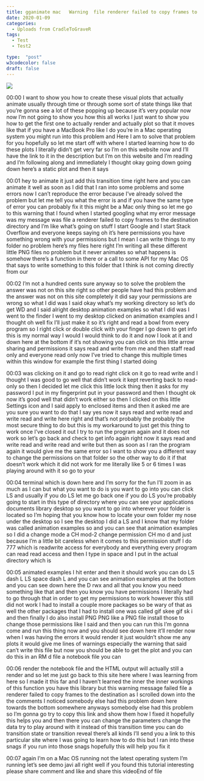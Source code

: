 ```yaml
---
title: gganimate mac   Warning  file renderer failed to copy frames to the destination directory SOLVED
date: 2020-01-09
categories:
  - Uploads from CradleToGraveR
tags:
  - Test
  - Test2

type:  "post"
w3codecolor: false
draft: false
---
```


<a href="https://www.youtube.com/watch?v=VfLRhPEuYDc">
<img src="https://www.cradletograver.com/auto-posts/images/20190920-GOODAUDIO-InstallR&RStudioonWindows+FirstScript2019-[R7wbCGXKAok].jpg">
</a>









00:00
I want to show you how to create these visual plots that actually animate
usually through time or through some sort of state things like that you're
gonna see a lot of these popping up because it's very popular now now I'm
not going to show you how this all works I just want to show you how to get the
first one to actually render and actually plot so that it moves like that
if you have a MacBook Pro like I do you're in a Mac operating system you
might run into this problem and Here I am to solve that problem for you
hopefully so let me start off with where
I started learning how to do these plots I literally didn't get very far so I'm
on this website now and I'll have the link to it in the description but I'm on
this website and I'm reading and I'm following along and immediately I
thought okay going down going down here's a static plot and then it says

00:01
hey to animate it just add this transition time right here and you can
animate it well as soon as I did that I ran into some problems and some errors
now I can't reproduce the error because I've already solved the problem but let
me tell you what the error is and if you have the same type of error you can
probably fix it this might be a Mac only thing so let me go to this warning that
I found when I started googling what my error message was my message was file a
renderer failed to copy frames to the destination directory and I'm like
what's going on stuff I start Google and I start Stack Overflow and everyone
keeps saying oh it's here permissions you have something wrong with your
permissions but I mean I can write things to my folder no problem here's my
files here right I'm writing all these different little PNG files no problem
but it never animates so what happens is
somehow there's a function in there or a
call to some API for my Mac OS that says
to write something to this folder that I think is not coming directly from our

00:02
I'm not a hundred cents sure anyway so to solve the problem the answer was not
on this site right so other people have had this problem and the answer was not
on this site completely it did say your permissions are wrong so what I did was
I said okay what's my working directory so let's do
get WD and I said alright desktop animation examples so what I did was I
went to the finder I went to my desktop clicked on animation examples and I
thought oh well fix I'll just make it so it's right and read a bowl from every
program so I right click or double click with your finger
I go down to get info this is my normal way I would I would think to do it and
now I look at it and down here at the bottom if it's not showing you can click
on this little arrow sharing and permissions it says read and write from
me and then staff read only and everyone read only now I've tried to change this
multiple times within this window for example the first thing I started doing

00:03
was clicking on it and go to read right click on it go to read write and I
thought I was good to go well that didn't work
it kept reverting back to read-only so then I decided let me click this little
lock thing then it asks for my password I put in my fingerprint put in your
password and then I thought ok now it's good well that didn't work either
so then I clicked on this little Settings icon and I said apply to
enclosed items and then it asked me are you sure you want to do that I say yes
now it says read and write read and write read and write here right and
that's not probably the probably the most secure thing to do but this is my
workaround to just get this thing to work once I've closed it out I try to
run the program again and it does not work so let's go back and check to get
info again right now it says read and write read and write read and write but
then as soon as I ran the program again it would give me the same error so I
want to show you a different way to change the permissions on that folder so
the other way to do it if that doesn't work which it did not work for me
literally like 5 or 6 times I was playing around with it so go to your

00:04
terminal which is down here and I'm sorry for the fun I'll zoom in as much
as I can but what you want to do is you want to go into you can click LS and
usually if you do LS let me go back one if you do LS you're probably going to
start in this type of directory where you can see your applications documents
library desktop so you want to go into wherever your folder is located so I'm
hoping that you know how to locate your own folder my nose under the desktop so
I see the desktop I did a LS and I know that my folder was
called animation examples so and you can see that animation examples so I did a
change mode a CH mod-2 change permission CH mo d and just because I'm a little
bit careless when it comes to this permission stuff I do 777 which is
readwrite access for everybody and everything every program can read read
access and then I type in space and I put in the actual directory which is

00:05
animated examples I hit enter and then it should work you can do LS dash L LS
space dash L and you can see animation examples at the bottom and you can see
down here the D rwx and all that you know you need something like that and
then you know you have permissions I literally had to go through that in
order to get my permissions to work however this still did not work I had to
install a couple more packages so be wary of that as well the other packages
that I had to install one was called gif
skee gif sk i and then finally I do also install PNG PNG like a PNG file install
those to change those permissions like I
said and then you can run this I'm gonna come and run this thing now and you
should see down here it'll render now when I was having the errors it would
render it just wouldn't show me any plots it would give me lines of warnings
especially the warning that said can't write this file but now you should be
able to get the plot and you can do this in an RM d file a notebook file you can

00:06
render the notebook file and the HTML output will actually still a render and
so let me just go back to this site here
where I was learning from here so I made it this far and I haven't learned the
inner the inner workings of this function you have this library but this
warning message failed file a renderer failed to copy frames to the destination
as I scrolled down into the the comments
I noticed somebody else had this problem down here towards the bottom somewhere
anyways somebody else had this problem so I'm
gonna go try to copy this link and show them how I fixed it hopefully this helps
you and then there you can change the parameters
change the data try to play around with it instead of this transition time you
can do transition state or transition reveal there's all kinds I'll send you a
link to this particular site where I was going to learn how to do this but I ran
into these snags if you run into those snags hopefully this will help you fix it

00:07
again I'm on a Mac OS running not the latest operating system I'm running
let's see demo javi all right well if you found this tutorial interesting
please share comment and like and share this videoEnd of file

